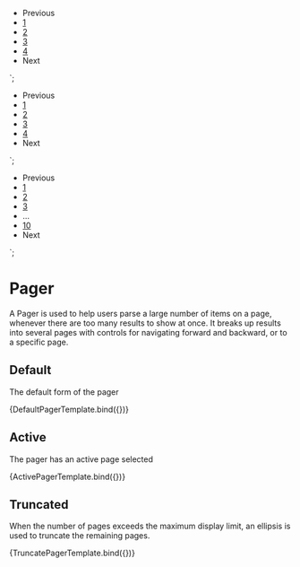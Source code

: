 
<Meta title="Components/Pager" component="Pager" />

  <ul role="navigation" aria-label="Pagination" class="jazz-pager">
       <li>
          <a>Previous</a>
       </li>
       <li>
          <a aria-label="Go to page 1" href="javascript:void(0)">1</a>
       </li>
       <li>
          <a aria-label="Go to page 2" href="javascript:void(0)">2</a>
      </li>
      <li>
          <a aria-label="Go to page 3" href="javascript:void(0)">3</a>
      </li>
      <li>
          <a aria-label="Go to page 4" href="javascript:void(0)">4</a>
      </li>
      <li>
          <a>Next</a>
      </li>
   </ul>
`;

  <ul role="navigation" aria-label="Pagination" class="jazz-pager">
       <li>
          <a>Previous</a>
       </li>
       <li>
          <a aria-current="page" aria-label="Go to page 1" href="javascript:void(0)">1</a>
       </li>
       <li>
          <a aria-label="Go to page 2" href="javascript:void(0)">2</a>
       </li>
       <li>
          <a aria-label="Go to page 3" href="javascript:void(0)">3</a>
       </li>
        <li>
          <a aria-label="Go to page 4" href="javascript:void(0)">4</a>
       </li>
       <li>
          <a>Next</a>
       </li>
   </ul>
`;

  <ul role="navigation" aria-label="Pagination" class="jazz-pager">
       <li>
          <a>Previous</a>
       </li>
       <li>
          <a aria-label="Go to page 1" href="javascript:void(0)">1</a>
       </li>
       <li>
          <a aria-label="Go to page 2" href="javascript:void(0)">2</a>
      </li>
      <li>
          <a aria-label="Go to page 3" href="javascript:void(0)">3</a>
      </li>
      <li>
          <span aria-disabled="true">…</span>
      </li>
      <li>
        <a aria-label="Go to page 10" href="javascript:void(0)">10</a>
      </li>
      <li>
            <a>Next</a>
      </li>
   </ul>
`;

# Pager

A Pager is used to help users parse a large number of items on a page, whenever there are too many results to show at once. It breaks up results into several pages with controls for navigating forward and backward, or to a specific page.

## Default
The default form of the pager

<Canvas>
    <Story name="Default" args={{
        }}>
        {DefaultPagerTemplate.bind({})}
    </Story>
</Canvas>

## Active
The pager has an active page selected

<Canvas>
    <Story name="Active" args={{
        }}>
        {ActivePagerTemplate.bind({})}
    </Story>
</Canvas>

## Truncated
When the number of pages exceeds the maximum display limit, an ellipsis is used to truncate the remaining pages.

<Canvas>
    <Story name="Truncated" args={{
        }}>
          {TruncatePagerTemplate.bind({})}
    </Story>
</Canvas>
